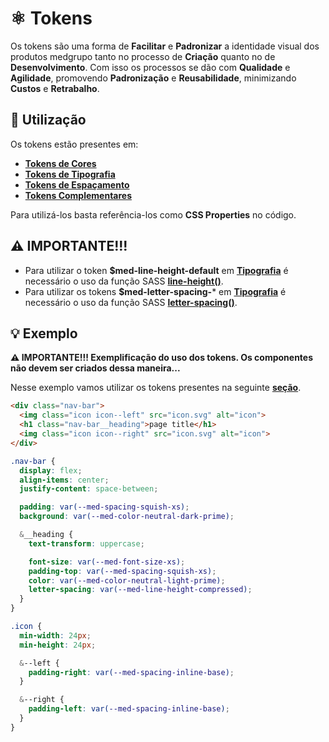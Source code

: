 
<Meta title="Tokens/Tokens" />

# ⚛️ Tokens

Os tokens são uma forma de **Facilitar** e **Padronizar** a identidade visual dos produtos medgrupo tanto no processo de **Criação** quanto no de **Desenvolvimento**.
Com isso os processos se dão com **Qualidade** e **Agilidade**, promovendo **Padronização** e **Reusabilidade**, minimizando **Custos** e **Retrabalho**.

## 💈 Utilização

Os tokens estão presentes em:

- **[Tokens de Cores](http://desenv.ordomederi.com/med-components/?path=/story/tokens-cores--cores)**
- **[Tokens de Tipografia](http://desenv.ordomederi.com/med-components/?path=/story/tokens-tipografia--tipografia)**
- **[Tokens de Espaçamento](http://desenv.ordomederi.com/med-components/?path=/story/tokens-espacamento--espacamento)**
- **[Tokens Complementares](http://desenv.ordomederi.com/med-components/?path=/story/tokens-complementares--complementares)**

Para utilizá-los basta referência-los como **CSS Properties** no código.

## ⚠️ IMPORTANTE!!!

- Para utilizar o token **$med-line-height-default** em **[Tipografia](http://desenv.ordomederi.com/med-components/?path=/story/tokens-tipografia--tipografia)** é necessário o uso da função SASS **[line-height()](http://desenv.ordomederi.com/med-components/?path=/story/global-functions-tipografia--page#line-height)**.
- Para utilizar os tokens **$med-letter-spacing-*** em **[Tipografia](http://desenv.ordomederi.com/med-components/?path=/story/tokens-tipografia--tipografia)** é necessário o uso da função SASS **[letter-spacing()](http://desenv.ordomederi.com/med-components/?path=/story/global-functions-tipografia--page#letter-spacing)**.

## 💡 Exemplo

**⚠️ IMPORTANTE!!! Exemplificação do uso dos tokens. Os componentes não devem ser criados dessa maneira...**

Nesse exemplo vamos utilizar os tokens presentes na seguinte **[seção](http://desenv.ordomederi.com/med-components/?path=/story/tokens-exemplo--exemplo)**.

```html
<div class="nav-bar">
  <img class="icon icon--left" src="icon.svg" alt="icon">
  <h1 class="nav-bar__heading">page title</h1>
  <img class="icon icon--right" src="icon.svg" alt="icon">
</div>
```

```scss
.nav-bar {
  display: flex;
  align-items: center;
  justify-content: space-between;

  padding: var(--med-spacing-squish-xs);
  background: var(--med-color-neutral-dark-prime);

  &__heading {
    text-transform: uppercase;

    font-size: var(--med-font-size-xs);
    padding-top: var(--med-spacing-squish-xs);
    color: var(--med-color-neutral-light-prime);
    letter-spacing: var(--med-line-height-compressed);
  }
}

.icon {
  min-width: 24px;
  min-height: 24px;

  &--left {
    padding-right: var(--med-spacing-inline-base);
  }

  &--right {
    padding-left: var(--med-spacing-inline-base);
  }
}
```
